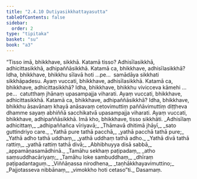 ```yaml
---
title: "2.4.10 Dutiyasikkhattayasutta"
tableOfContents: false
sidebar:
  order: 2
type: "tipitaka"
basket: "su"
book: "a3"
---
```



<DynamicBreadcrumb />

<Division number="91" book="a3">

<Paragraph number="767" book="a3">
“Tisso imā, bhikkhave, sikkhā. Katamā tisso? Adhisīlasikkhā, adhicittasikkhā, adhipaññāsikkhā.
</Paragraph>

<Paragraph number="768" book="a3">
Katamā ca, bhikkhave, adhisīlasikkhā? Idha, bhikkhave, bhikkhu sīlavā hoti …pe…  samādāya sikkhati sikkhāpadesu. Ayaṃ vuccati, bhikkhave, adhisīlasikkhā.
</Paragraph>

<Paragraph number="769" book="a3">
Katamā ca, bhikkhave, adhicittasikkhā? Idha, bhikkhave, bhikkhu vivicceva kāmehi …pe…  catutthaṃ jhānaṃ upasampajja viharati. Ayaṃ vuccati, bhikkhave, adhicittasikkhā.
</Paragraph>

<Paragraph number="770" book="a3">
Katamā ca, bhikkhave, adhipaññāsikkhā? Idha, bhikkhave, bhikkhu āsavānaṃ khayā anāsavaṃ cetovimuttiṃ paññāvimuttiṃ diṭṭheva dhamme sayaṃ abhiññā sacchikatvā upasampajja viharati. Ayaṃ vuccati, bhikkhave, adhipaññāsikkhā. Imā kho, bhikkhave, tisso sikkhāti.
</Paragraph>

<Paragraph number="771" type="verses" book="a3">
_Adhisīlaṃ adhicittaṃ,_  
_adhipaññañca vīriyavā;_  
_Thāmavā dhitimā jhāyī,_  
_sato guttindriyo care._  

</Paragraph>

<Paragraph number="772" type="verses" book="a3">
_Yathā pure tathā pacchā,_  
_yathā pacchā tathā pure;_  
_Yathā adho tathā uddhaṃ,_  
_yathā uddhaṃ tathā adho._  

</Paragraph>

<Paragraph number="773" type="verses" book="a3">
_Yathā divā tathā rattiṃ,_  
_yathā rattiṃ tathā divā;_  
_Abhibhuyya disā sabbā,_  
_appamāṇasamādhinā._  

</Paragraph>

<Paragraph number="774" type="verses" book="a3">
_Tamāhu sekhaṃ paṭipadaṃ,_  
_atho saṃsuddhacāriyaṃ;_  
_Tamāhu loke sambuddhaṃ,_  
_dhīraṃ paṭipadantaguṃ._  

</Paragraph>

<Paragraph number="775" type="verses" book="a3">
_Viññāṇassa nirodhena,_  
_taṇhākkhayavimuttino;_  
_Pajjotasseva nibbānaṃ,_  
_vimokkho hoti cetaso”ti._  


</Paragraph>
</Division>

<Paragraph number="776" type="center" book="a3">
Dasamaṃ.
</Paragraph>